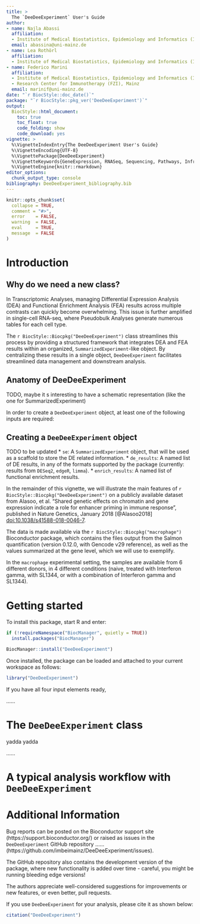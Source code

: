 ```yaml
---
title: >
  The `DeeDeeExperiment` User's Guide
author:
- name: Najla Abassi
  affiliation: 
  - Institute of Medical Biostatistics, Epidemiology and Informatics (IMBEI), Mainz
  email: abassina@uni-mainz.de
- name: Lea Rothörl
  affiliation: 
  - Institute of Medical Biostatistics, Epidemiology and Informatics (IMBEI), Mainz
- name: Federico Marini
  affiliation: 
  - Institute of Medical Biostatistics, Epidemiology and Informatics (IMBEI), Mainz
  - Research Center for Immunotherapy (FZI), Mainz
  email: marinif@uni-mainz.de
date: "`r BiocStyle::doc_date()`"
package: "`r BiocStyle::pkg_ver('DeeDeeExperiment')`"
output: 
  BiocStyle::html_document:
    toc: true
    toc_float: true
    code_folding: show
    code_download: yes
vignette: >
  %\VignetteIndexEntry{The DeeDeeExperiment User's Guide}
  %\VignetteEncoding{UTF-8}  
  %\VignettePackage{DeeDeeExperiment}
  %\VignetteKeywords{GeneExpression, RNASeq, Sequencing, Pathways, Infrastructure}
  %\VignetteEngine{knitr::rmarkdown}
editor_options: 
  chunk_output_type: console
bibliography: DeeDeeExperiment_bibliography.bib
---
```



```r
knitr::opts_chunk$set(
  collapse = TRUE,
  comment = "#>",
  error    = FALSE,
  warning  = FALSE,
  eval     = TRUE,
  message  = FALSE
)
```


# Introduction {#introduction}

## Why do we need a new class?

In Transcriptomic Analyses, managing Differential Expression Analysis (DEA) and Functional Enrichment Analysis (FEA) results across multiple contrasts can quickly become overwhelming. This issue is further amplified in single-cell RNA-seq, where Pseudobulk Analyses generate numerous tables for each cell type.

The `r BiocStyle::Biocpkg("DeeDeeExperiment")` class streamlines this process by providing a structured framework that integrates DEA and FEA results within an organized, `SummarizedExperiment`-like object. By centralizing these results in a single object, `DeeDeeExperiment` facilitates streamlined data management and downstream analysis.

## Anatomy of DeeDeeExperiment

TODO, maybe it s interesting to have a schematic representation (like the one for SummarizedExperiment)


In order to create a `DeeDeeExperiment` object, at least one of the following inputs are required:

## Creating a `DeeDeeExperiment` object

TODO to be updated
* `se`: A `SummarizedExperiment` object, that will be used as a scaffold to store the DE related information.
* `de_results`: A named list of DE results, in any of the formats supported by the package (currently: results from `DESeq2`, `edgeR`, `limma`).
* `enrich_results`: A named list of functional enrichment results.

In the remainder of this vignette, we will illustrate the main features of `r BiocStyle::Biocpkg("DeeDeeExperiment")` on a publicly available dataset from Alasoo, et al. "Shared genetic effects on chromatin and gene expression indicate a role for enhancer priming in immune response", published in Nature Genetics, January 2018 [@Alasoo2018]
[doi:10.1038/s41588-018-0046-7](https://doi.org/10.1038/s41588-018-0046-7).

The data is made available via the `r BiocStyle::Biocpkg("macrophage")` Bioconductor package, which contains the files output from the Salmon quantification (version 0.12.0, with Gencode v29 reference), as well as the values summarized at the gene level, which we will use to exemplify.

In the `macrophage` experimental setting, the samples are available from 6 different donors, in 4 different conditions (naive, treated with Interferon gamma, with SL1344, or with a combination of Interferon gamma and SL1344).

# Getting started {#gettingstarted}

To install this package, start R and enter:

```r
if (!requireNamespace("BiocManager", quietly = TRUE))
  install.packages("BiocManager")

BiocManager::install("DeeDeeExperiment")
```

Once installed, the package can be loaded and attached to your current workspace as follows:

```r
library("DeeDeeExperiment")
```

If you have all four input elements ready, 

......


# The `DeeDeeExperiment` class

yadda yadda

......

# A typical analysis workflow with `DeeDeeExperiment` {#typicalworkflow}

# Additional Information {#additionalinfo}

Bug reports can be posted on the Bioconductor support site (https://support.bioconductor.org/) or raised as issues in the `DeeDeeExperiment` GitHub repository
......
(https://github.com/imbeimainz/DeeDeeExperiment/issues). 

The GitHub repository also contains the development version of the package, where new functionality is added over time - careful, you might be running bleeding edge versions!

The authors appreciate well-considered suggestions for improvements or new features, or even better, pull requests.

If you use `DeeDeeExperiment` for your analysis, please cite it as shown below:

```r
citation("DeeDeeExperiment")
```


